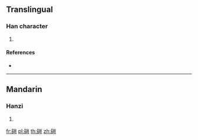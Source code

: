 {{character info/new}}
==Translingual==

===Han character===
{{Han char|rn=112|rad=石|as=08|sn=13|four=|canj=MRUMR}}

# {{defn|Han|sort=石08}}

====References====
* {{Han ref|kx=0832.020|dkj=24281|hdz=42437.110|uh=788B|ud=30859}}

----

==Mandarin==

===Hanzi===
{{cmn-hanzi|pin=[[hè]] ([[he4]])|wg=ho<sup>4</sup>}}

# {{defn|lang=cmn|sort=石08}}

[[fr:碋]]
[[pl:碋]]
[[th:碋]]
[[zh:碋]]